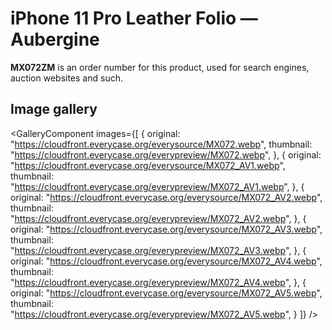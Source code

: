 
# iPhone 11 Pro Leather Folio — Aubergine

<Callout type='info' emoji='👉🏻'>**MX072ZM** is an order number for this product, used for search engines, auction websites and such.</Callout>

## Image gallery

<GalleryComponent
    images={[
      {
        original: "https://cloudfront.everycase.org/everysource/MX072.webp",
        thumbnail: "https://cloudfront.everycase.org/everypreview/MX072.webp",
      },
      {
        original: "https://cloudfront.everycase.org/everysource/MX072_AV1.webp",
        thumbnail: "https://cloudfront.everycase.org/everypreview/MX072_AV1.webp",
      },
      {
        original: "https://cloudfront.everycase.org/everysource/MX072_AV2.webp",
        thumbnail: "https://cloudfront.everycase.org/everypreview/MX072_AV2.webp",
      },
      {
        original: "https://cloudfront.everycase.org/everysource/MX072_AV3.webp",
        thumbnail: "https://cloudfront.everycase.org/everypreview/MX072_AV3.webp",
      },
      {
        original: "https://cloudfront.everycase.org/everysource/MX072_AV4.webp",
        thumbnail: "https://cloudfront.everycase.org/everypreview/MX072_AV4.webp",
      },
      {
        original: "https://cloudfront.everycase.org/everysource/MX072_AV5.webp",
        thumbnail: "https://cloudfront.everycase.org/everypreview/MX072_AV5.webp",
      }
    ]}
  />

